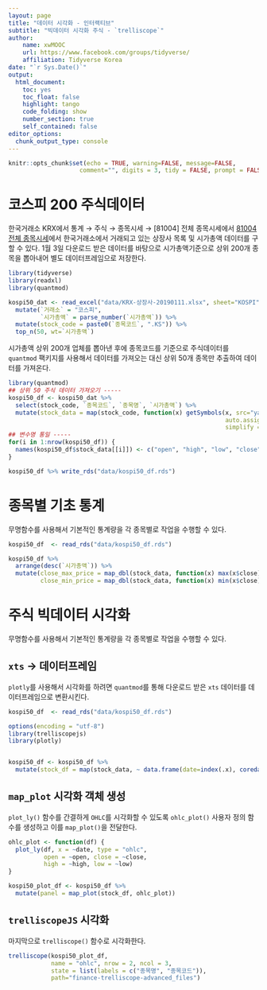 ```yaml
---
layout: page
title: "데이터 시각화 - 인터랙티브"
subtitle: "빅데이터 시각화 주식 - `trelliscope`"
author:
    name: xwMOOC
    url: https://www.facebook.com/groups/tidyverse/
    affiliation: Tidyverse Korea
date: "`r Sys.Date()`"
output:
  html_document: 
    toc: yes
    toc_float: false
    highlight: tango
    code_folding: show
    number_section: true
    self_contained: false
editor_options: 
  chunk_output_type: console
---
```



```r
knitr::opts_chunk$set(echo = TRUE, warning=FALSE, message=FALSE,
                    comment="", digits = 3, tidy = FALSE, prompt = FALSE, fig.align = 'center')

```


# 코스피 200 주식데이터 {#bigdata-viz-stock-data}

한국거래소 KRX에서 통계 &rarr; 주식 &rarr; 종목시세 &rarr; [81004] 전체 종목시세에서 [81004 전체 종목시세](http://marketdata.krx.co.kr/mdi#document=13020101)에서 한국거래소에서 거래되고 있는 상장사 목록 및 시가총액 데이터를 구할 수 있다. 1월 3일 다운로드 받은 데이터를 바탕으로 시가총액기준으로 상위 200개 종목을 뽑아내어 별도 데이터프레임으로 저장한다.

```r
library(tidyverse)
library(readxl)
library(quantmod)

kospi50_dat <- read_excel("data/KRX-상장사-20190111.xlsx", sheet="KOSPI") %>% 
  mutate(`거래소` = "코스피",
         `시가총액` = parse_number(`시가총액`)) %>% 
  mutate(stock_code = paste0(`종목코드`, ".KS")) %>% 
  top_n(50, wt=`시가총액`)
```

시가총액 상위 200개 업체를 뽑아낸 후에 종목코드를 기준으로 주식데이터를 `quantmod` 팩키지를 사용해서 데이터를 가져오는 대신 상위 50개 종목만 추출하여 데이터를 가져온다.

```r
library(quantmod)
## 상위 50 주식 데이터 가져오기 -----
kospi50_df <- kospi50_dat %>% 
  select(stock_code, `종목코드`, `종목명`, `시가총액`) %>% 
  mutate(stock_data = map(stock_code, function(x) getSymbols(x, src="yahoo", from="2015-01-01",
                                                             auto.assign = FALSE, USE.NAMES = FALSE, 
                                                             simplify = FALSE))) 
## 변수명 통일 -----
for(i in 1:nrow(kospi50_df)) {
  names(kospi50_df$stock_data[[i]]) <- c("open", "high", "low", "close", "volume", "adjust")
}

kospi50_df %>% write_rds("data/kospi50_df.rds")
```


# 종목별 기초 통계 {#bigdata-viz-stock-data-eda}

무명함수를 사용해서 기본적인 통계량을 각 종목별로 작업을 수행할 수 있다.

```r
kospi50_df  <- read_rds("data/kospi50_df.rds")

kospi50_df %>% 
  arrange(desc(`시가총액`)) %>% 
  mutate(close_max_price = map_dbl(stock_data, function(x) max(x$close)),
         close_min_price = map_dbl(stock_data, function(x) min(x$close)))
```


# 주식 빅데이터 시각화 {#bigdata-viz-stock-data-viz}

무명함수를 사용해서 기본적인 통계량을 각 종목별로 작업을 수행할 수 있다.

## `xts` &rarr; 데이터프레임  {#bigdata-viz-stock-data-viz-df}

`plotly`를 사용해서 시각화를 하려면 `quantmod`를 통해 다운로드 받은 `xts` 데이터를 데이터프레임으로 변환시킨다.


```r
kospi50_df  <- read_rds("data/kospi50_df.rds")

options(encoding = "utf-8")
library(trelliscopejs)
library(plotly)


kospi50_df <- kospi50_df %>% 
  mutate(stock_df = map(stock_data, ~ data.frame(date=index(.x), coredata(.x))))
```

## `map_plot` 시각화 객체 생성  {#bigdata-viz-stock-data-viz-plot}

`plot_ly()` 함수를 간결하게 `OHLC`를 시각화할 수 있도록 `ohlc_plot()` 사용자 정의 함수를 생성하고 이를 `map_plot()`을 전달한다.


```r
ohlc_plot <- function(df) {
  plot_ly(df, x = ~date, type = "ohlc",
          open = ~open, close = ~close,
          high = ~high, low = ~low)
}

kospi50_plot_df <- kospi50_df %>% 
  mutate(panel = map_plot(stock_df, ohlc_plot))
```


## `trelliscopeJS` 시각화  {#bigdata-viz-stock-data-viz-trelliscope}

마지막으로 `trelliscope()` 함수로 시각화한다.

```r
trelliscope(kospi50_plot_df,
            name = "ohlc", nrow = 2, ncol = 3,
            state = list(labels = c("종목명", "종목코드")),
            path="finance-trelliscope-advanced_files")
```


